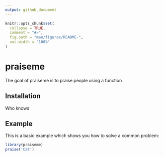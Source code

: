 ```yaml
---
output: github_document
---
```


<!-- README.md is generated from README.Rmd. Please edit that file -->

```r
knitr::opts_chunk$set(
  collapse = TRUE,
  comment = "#>",
  fig.path = "man/figures/README-",
  out.width = "100%"
)
```
# praiseme

The goal of praiseme is to praise people using a function

## Installation

Who knows

## Example

This is a basic example which shows you how to solve a common problem:

```r
library(praiseme)
praise('Cat')
```

